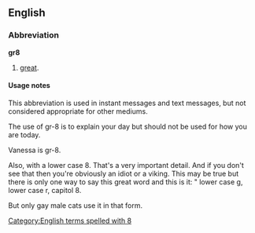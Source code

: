 ==English==

===Abbreviation===
'''gr8'''

# {{context|Internet slang|text messaging}} [[great]].

====Usage notes====
This abbreviation is used in instant messages and text messages, but not considered appropriate for other mediums.

[[Category:English terms spelled with 8]]
The use of gr-8 is to explain your day but should not be used for how you are today.

Vanessa is gr-8. 
 
Also, with a lower case 8. That's a very important detail. And if you don't see that then you're obviously an idiot or a viking.
This may be true but there is only one way to say this great word and this is it: " lower case g, lower case r, capitol 8.

But only gay male cats use it in that form.
